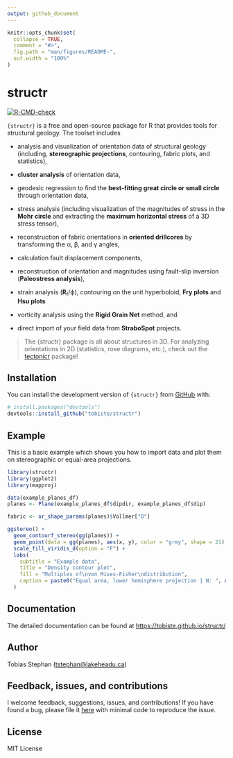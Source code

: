 ```yaml
---
output: github_document
---
```


<!-- README.md is generated from README.Rmd. Please edit that file -->

```r
knitr::opts_chunk$set(
  collapse = TRUE,
  comment = "#>",
  fig.path = "man/figures/README-",
  out.width = "100%"
)
```

# structr

<!-- badges: start -->

[![R-CMD-check](https://github.com/tobiste/structr/actions/workflows/R-CMD-check.yaml/badge.svg)](https://github.com/tobiste/structr/actions/workflows/R-CMD-check.yaml)

<!-- badges: end -->

`{structr}` is a free and open-source package for R that provides tools for structural geology. The toolset includes

-   analysis and visualization of orientation data of structural geology (including, **stereographic projections**, contouring, fabric plots, and statistics),

-   **cluster analysis** of orientation data,

- geodesic regression to find the **best-fitting great circle or small circle** through orientation data,

-   stress analysis (including visualization of the magnitudes of stress in the **Mohr circle** and extracting the **maximum horizontal stress** of a 3D stress tensor),

-   reconstruction of fabric orientations in **oriented drillcores** by transforming the &alpha;, &beta;, and &gamma; angles,

-   calculation fault displacement components,

-   reconstruction of orientation and magnitudes using fault-slip inversion (**Paleostress analysis**),

-   strain analysis (**R**<sub>f</sub>/ϕ), contouring on the unit hyperboloid, **Fry plots** and **Hsu plots**

-   vorticity analysis using the **Rigid Grain Net** method, and

-   direct import of your field data from **StraboSpot** projects.

> The {structr} package is all about structures in 3D. For analyzing orientations in 2D (statistics, rose diagrams, etc.), check out the [tectonicr](https://github.com/tobiste/tectonicr) package!

## Installation

You can install the development version of `{structr}` from [GitHub](https://github.com/) with:

``` r
# install.packages("devtools")
devtools::install_github("tobiste/structr")
```

## Example

This is a basic example which shows you how to import data and plot them on stereographic or equal-area projections.

```r
library(structr)
library(ggplot2)
library(mapproj)

data(example_planes_df)
planes <- Plane(example_planes_df$dipdir, example_planes_df$dip)

fabric <- or_shape_params(planes)$Vollmer["D"]

ggstereo() +
  geom_contourf_stereo(gg(planes)) +
  geom_point(data = gg(planes), aes(x, y), color = "grey", shape = 21) +
  scale_fill_viridis_d(option = "F") +
  labs(
    subtitle = "Example data",
    title = "Density contour plot",
    fill = "Multiples of\nvon Mises-Fisher\ndistribution",
    caption = paste0("Equal area, lower hemisphere projection | N: ", nrow(planes), " | Fabric strength: ", round(fabric, 2))
  )
```

## Documentation

The detailed documentation can be found at <https://tobiste.github.io/structr/>

## Author

Tobias Stephan ([tstephan\@lakeheadu.ca](mailto:tstephan@lakeheadu.ca){.email})

## Feedback, issues, and contributions

I welcome feedback, suggestions, issues, and contributions! If you have found a bug, please file it [here](https://github.com/tobiste/structr/issues) with minimal code to reproduce the issue.

## License

MIT License
